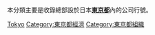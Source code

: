 本分類主要是收錄總部設於日本'''[[東京都|東京都]]'''內的公司行號。
{{日本行政區劃分類導航|公司}}
{{Commonscat|Companies based in Tokyo}}

[[Category:日本各都道府縣公司|Tokyo]]
[[Category:東京都經濟|Category:東京都經濟]]
[[Category:東京都組織|Category:東京都組織]]